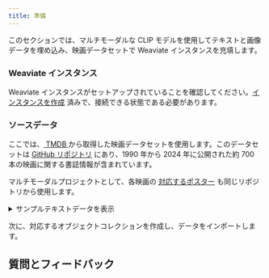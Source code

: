 ```yaml
---
title: 準備
---
```


このセクションでは、マルチモーダルな CLIP モデルを使用してテキストと画像データを埋め込み、映画データセットで Weaviate インスタンスを充填します。

### <i class="fa-solid fa-chalkboard"></i> Weaviate インスタンス

Weaviate インスタンスがセットアップされていることを確認してください。[インスタンスを作成](../101_setup_weaviate/20_create_docker.mdx) 済みで、接続できる状態である必要があります。

### <i class="fa-solid fa-code"></i> ソースデータ

ここでは、[ TMDB ](https://www.themoviedb.org/) から取得した映画データセットを使用します。このデータセットは [GitHub リポジトリ](https://raw.githubusercontent.com/weaviate-tutorials/edu-datasets/main/movies_data_1990_2024.json) にあり、1990 年から 2024 年に公開された約 700 本の映画に関する書誌情報が含まれています。

マルチモーダルプロジェクトとして、各映画の [対応するポスター](https://raw.githubusercontent.com/weaviate-tutorials/edu-datasets/main/movies_data_1990_2024_posters.zip) も同じリポジトリから使用します。

<details>
  <summary>サンプルテキストデータを表示</summary>

|    | backdrop_path                    | genre_ids       |   id | original_language   | original_title              | overview                                                                                                                                                                                                                                                                                                                                                                                                                        |   popularity | poster_path                      | release_date   | title                       | video   |   vote_average |   vote_count |
|---:|:---------------------------------|:----------------|-----:|:--------------------|:----------------------------|:--------------------------------------------------------------------------------------------------------------------------------------------------------------------------------------------------------------------------------------------------------------------------------------------------------------------------------------------------------------------------------------------------------------------------------|-------------:|:---------------------------------|:---------------|:----------------------------|:--------|---------------:|-------------:|
|  0 | /3Nn5BOM1EVw1IYrv6MsbOS6N1Ol.jpg | [14, 18, 10749] |  162 | en                  | Edward Scissorhands         | A small suburban town receives a visit from a castaway unfinished science experiment named Edward.                                                                                                                                                                                                                                                                                                                              |       45.694 | /1RFIbuW9Z3eN9Oxw2KaQG5DfLmD.jpg | 1990-12-07     | Edward Scissorhands         | False   |            7.7 |        12305 |
|  1 | /sw7mordbZxgITU877yTpZCud90M.jpg | [18, 80]        |  769 | en                  | GoodFellas                  | The true story of Henry Hill, a half-Irish, half-Sicilian Brooklyn kid who is adopted by neighbourhood gangsters at an early age and climbs the ranks of a Mafia family under the guidance of Jimmy Conway.                                                                                                                                                                                                                     |       57.228 | /aKuFiU82s5ISJpGZp7YkIr3kCUd.jpg | 1990-09-12     | GoodFellas                  | False   |            8.5 |        12106 |
|  2 | /6uLhSLXzB1ooJ3522ydrBZ2Hh0W.jpg | [35, 10751]     |  771 | en                  | Home Alone                  | Eight-year-old Kevin McCallister makes the most of the situation after his family unwittingly leaves him behind when they go on Christmas vacation. But when a pair of bungling burglars set their sights on Kevin's house, the plucky kid stands ready to defend his territory. By planting booby traps galore, adorably mischievous Kevin stands his ground as his frantic mother attempts to race home before Christmas Day. |        3.538 | /onTSipZ8R3bliBdKfPtsDuHTdlL.jpg | 1990-11-16     | Home Alone                  | False   |            7.4 |        10599 |
|  3 | /vKp3NvqBkcjHkCHSGi6EbcP7g4J.jpg | [12, 35, 878]   |  196 | en                  | Back to the Future Part III | The final installment of the Back to the Future trilogy finds Marty digging the trusty DeLorean out of a mineshaft and looking for Doc in the Wild West of 1885. But when their time machine breaks down, the travelers are stranded in a land of spurs. More problems arise when Doc falls for pretty schoolteacher Clara Clayton, and Marty tangles with Buford Tannen.                                                       |       28.896 | /crzoVQnMzIrRfHtQw0tLBirNfVg.jpg | 1990-05-25     | Back to the Future Part III | False   |            7.5 |         9918 |
|  4 | /3tuWpnCTe14zZZPt6sI1W9ByOXx.jpg | [35, 10749]     |  114 | en                  | Pretty Woman                | When a millionaire wheeler-dealer enters a business contract with a Hollywood hooker Vivian Ward, he loses his heart in the bargain.                                                                                                                                                                                                                                                                                            |       97.953 | /hVHUfT801LQATGd26VPzhorIYza.jpg | 1990-03-23     | Pretty Woman                | False   |            7.5 |         7671 |

</details>

次に、対応するオブジェクトコレクションを作成し、データをインポートします。

## 質問とフィードバック


<DocsFeedback/>
